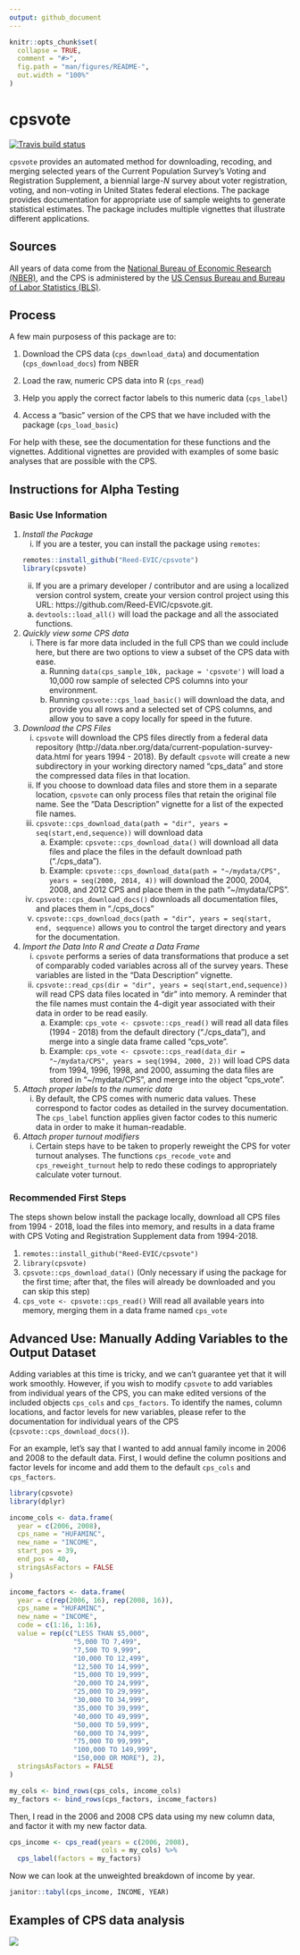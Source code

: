 ```yaml
---
output: github_document
---
```


<!-- README.md is generated from README.Rmd. Please edit the Rmd file -->

```r
knitr::opts_chunk$set(
  collapse = TRUE,
  comment = "#>",
  fig.path = "man/figures/README-",
  out.width = "100%"
)
```

# cpsvote

<!-- badges: start -->
[![Travis build status](https://travis-ci.org/Reed-EVIC/cpsvote.svg?branch=master)](https://travis-ci.org/Reed-EVIC/cpsvote)
<!-- badges: end -->

`cpsvote` provides an automated method for downloading, recoding, and merging selected years of the Current Population Survey's 
Voting and Registration Supplement, a biennial large-$N$ survey about voter registration, voting, and non-voting in United States federal elections. The
package provides documentation for appropriate use of sample weights to generate statistical estimates. The package includes multiple vignettes
that illustrate different applications. 

## Sources

All years of data come from the [National Bureau of Economic Research (NBER)](https://data.nber.org/cps/), and the CPS is administered by the [US Census Bureau and Bureau of Labor Statistics (BLS)](https://www.census.gov/programs-surveys/cps.html).

## Process

A few main purposess of this package are to:

1. Download the CPS data (`cps_download_data`) and documentation (`cps_download_docs`) from NBER

2. Load the raw, numeric CPS data into R (`cps_read`)

3. Help you apply the correct factor labels to this numeric data (`cps_label`)

4. Access a "basic" version of the CPS that we have included with the package (`cps_load_basic`)

For help with these, see the documentation for these functions and the vignettes. Additional vignettes are provided with examples of some basic analyses that are possible with the CPS.

## Instructions for Alpha Testing

### Basic Use Information

1. *Install the Package*
   i) If you are a tester, you can install the package using `remotes`:
      
    ```r
    remotes::install_github("Reed-EVIC/cpsvote")
    library(cpsvote)
    ```
      
      
   ii) If you are a primary developer / contributor and are using a localized version control system, create your version control project
  using this URL: https://github.com/Reed-EVIC/cpsvote.git. 
      a) `devtools::load_all()` will load the package and all the associated functions.

2. *Quickly view some CPS data*
    i) There is far more data included in the full CPS than we could include here, but there are two options to view a  subset of the CPS data with ease.
        a) Running `data(cps_sample_10k, package = 'cpsvote')` will load a 10,000 row sample of selected CPS columns into your environment.
        b) Running `cpsvote::cps_load_basic()` will download the data, and provide you all rows and a selected set of CPS columns, and allow you to save a copy locally for speed in the future.
  
3. *Download the CPS Files*
    i) `cpsvote` will download the CPS files directly from a federal data repository (http://data.nber.org/data/current-population-survey-data.html for 
  years 1994 - 2018). By default `cpsvote` will create a new subdirectory
  in your working directory named "cps_data" and store the compressed data files in that location.
    ii) If you choose to download data files and store them in a separate location, `cpsvote` can only process files that retain
  the original file name. See the "Data Description" vignette for a list of the expected file names.
    iii) `cpsvote::cps_download_data(path = "dir", years = seq(start,end,sequence))` will download data
         a) Example: `cpsvote::cps_download_data()` will download all data files and place the files in the default download path ("./cps_data").
         b) Example: `cpsvote::cps_download_data(path = "~/mydata/CPS", years = seq(2000, 2014, 4))` will download the 2000, 2004, 2008, and 2012 CPS 
  and place them in the path "~/mydata/CPS".
    iv) `cpsvote::cps_download_docs()` downloads all documentation files, and places them in "./cps_docs"
    v) `cpsvote::cps_download_docs(path = "dir", years = seq(start, end, seqquence)` allows you to control the target directory and 
   years for the documentation.

4. *Import the Data Into R and Create a Data Frame*
   i) `cpsvote` performs a series of data transformations that produce a set of comparably coded variables across all of the survey years. These
  variables are listed in the "Data Description" vignette.
   ii) `cpsvote::read_cps(dir = "dir", years = seq(start,end,sequence))` will read CPS data files located in "dir" into memory. A reminder
  that the file names must contain the 4-digit year associated with their data in order to be read easily.
       a) Example: `cps_vote <- cpsvote::cps_read()` will read all data files (1994 - 2018) from the default directory ("./cps_data"), and merge into a single data frame called
  "cps_vote". 
       b) Example: `cps_vote <- cpsvote::cps_read(data_dir = "~/mydata/CPS", years = seq(1994, 2000, 2))` will load CPS data from 1994, 1996, 1998, and 2000, 
  assuming the data files are stored in "~/mydata/CPS", and merge into the object "cps_vote".

5. *Attach proper labels to the numeric data*
    i) By default, the CPS comes with numeric data values. These correspond to factor codes as detailed in the survey documentation. The `cps_label` function applies given factor codes to this numeric data in order to make it human-readable.

6. *Attach proper turnout modifiers*
    i) Certain steps have to be taken to properly reweight the CPS for voter turnout analyses. The functions `cps_recode_vote` and `cps_reweight_turnout` help to redo these codings to appropriately calculate voter turnout.
  
### Recommended First Steps

The steps shown below install the package locally, download all CPS files from 1994 - 2018, load the files into memory, and results in a data frame
with CPS Voting and Registration Supplement data from 1994-2018. 

1. `remotes::install_github("Reed-EVIC/cpsvote")`
2. `library(cpsvote)`
3. `cpsvote::cps_download_data()` (Only necessary if using the package for the first time; after that, the files will already be downloaded and you 
can skip this step)
4. `cps_vote <- cpsvote::cps_read()` Will read all available years into memory, merging them in a data frame named `cps_vote`

## Advanced Use: Manually Adding Variables to the Output Dataset 

Adding variables at this time is tricky, and we can't guarantee yet that it will work smoothly. However, if you wish to modify `cpsvote` to add variables from individual years of the CPS, you can make edited versions of the included objects `cps_cols` and `cps_factors`. To identify the names, column locations, and factor levels for new variables, please refer to the documentation for individual
years of the CPS (`cpsvote::cps_download_docs()`). 

For an example, let's say that I wanted to add annual family income in 2006 and 2008 to the default data. First, I would define the column positions and factor levels for income and add them to the default `cps_cols` and `cps_factors`.

```r
library(cpsvote)
library(dplyr)

income_cols <- data.frame(
  year = c(2006, 2008),
  cps_name = "HUFAMINC",
  new_name = "INCOME",
  start_pos = 39,
  end_pos = 40,
  stringsAsFactors = FALSE
)

income_factors <- data.frame(
  year = c(rep(2006, 16), rep(2008, 16)),
  cps_name = "HUFAMINC",
  new_name = "INCOME",
  code = c(1:16, 1:16),
  value = rep(c("LESS THAN $5,000",
                "5,000 TO 7,499",
                "7,500 TO 9,999",
                "10,000 TO 12,499",
                "12,500 TO 14,999",
                "15,000 TO 19,999",
                "20,000 TO 24,999",
                "25,000 TO 29,999",
                "30,000 TO 34,999",
                "35,000 TO 39,999",
                "40,000 TO 49,999",
                "50,000 TO 59,999",
                "60,000 TO 74,999",
                "75,000 TO 99,999",
                "100,000 TO 149,999",
                "150,000 OR MORE"), 2),
  stringsAsFactors = FALSE
)

my_cols <- bind_rows(cps_cols, income_cols)
my_factors <- bind_rows(cps_factors, income_factors)
```

Then, I read in the 2006 and 2008 CPS data using my new column data, and factor it with my new factor data.

```r
cps_income <- cps_read(years = c(2006, 2008),
                       cols = my_cols) %>%
  cps_label(factors = my_factors)
```

Now we can look at the unweighted breakdown of income by year.

```r
janitor::tabyl(cps_income, INCOME, YEAR)
```

## Examples of CPS data analysis

![](img/vote_mode.gif)
